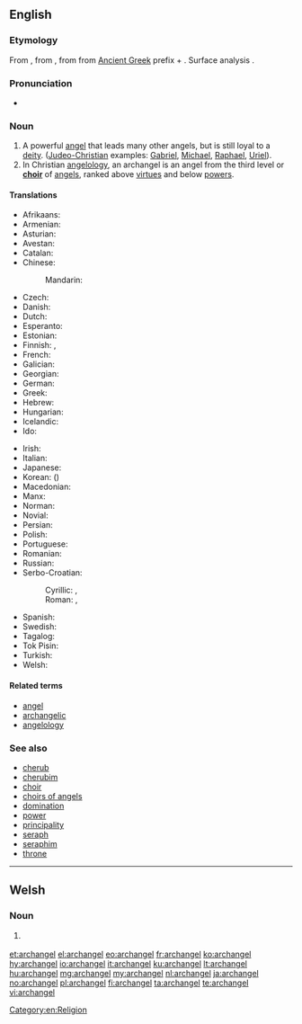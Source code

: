 {{also|Archangel}}
==English==
{{slim-wikipedia|lang=en}}

===Etymology===
From {{etyl|fro|en}} {{m|fro|archangele}}, from {{etyl|la|en}} {{m|la|archangelus}}, from {{etyl|grc|en}} {{m|grc|ἀρχάγγελος}} from [[Ancient Greek]] prefix {{m|grc|αρχ-}} + {{m|grc|ἄγγελος||messenger}}. Surface analysis {{prefix|arch|angel|lang=en}}.

===Pronunciation===
* {{IPA|/ˈɑː(r)kˌeɪn.dʒəl/|lang=en}}

===Noun===
{{en-noun|archangels}}

# A powerful [[angel]] that leads many other angels, but is still loyal to a [[deity]]. ([[Judeo-Christian]] examples: [[Gabriel]], [[Michael]], [[Raphael]], [[Uriel]]).
# In Christian [[angelology]], an archangel is an angel from the third level or '''[[choir]]''' of [[angel]]s, ranked above [[virtue]]s and below [[power]]s.

====Translations====
{{trans-top|angel who leads other angels}}
* Afrikaans: {{t|af|aartsengel}}
* Armenian: {{t+|hy|հրեշտակապետ}}
* Asturian: {{t|ast|arcánxel|m}}
* Avestan: {{t|ae|𐬀𐬨𐬆𐬱𐬀 𐬯𐬞𐬆𐬧𐬙𐬀|tr=Aməša Spəṇta}}
* Catalan: {{t|ca|arcàngel|m}}
* Chinese:
*: Mandarin: {{t|cmn|大天使|tr=dàtiānshǐ|sc=Hani}}
* Czech: {{t|cs|archanděl|m}}
* Danish: {{t|da|ærkeengel}}
* Dutch: {{t+|nl|aartsengel|m}}
* Esperanto: {{t|eo|ĉefanĝelo}}
* Estonian: {{t|et|peaingel}}
* Finnish: {{t+|fi|arkkienkeli}}, {{t|fi|ylienkeli}}
* French: {{t+|fr|archange}}
* Galician: {{t|gl|arcanxo|m}}
* Georgian: {{t|ka|მთავარანგელოზი|sc=Geor}}
* German: {{t+|de|Erzengel|m}}
* Greek: {{t+|el|αρχάγγελος|m}}
* Hebrew: {{t|he|רַב־מַלְאָךְ|m|tr=rav-mal'ákh}}
* Hungarian: {{t+|hu|arkangyal}}
* Icelandic: {{t|is|erkiengill|m}}
* Ido: {{t+|io|arkianjelo}}
{{trans-mid}}
* Irish: {{t|ga|ardaingeal|m}}
* Italian: {{t+|it|arcangelo|m}}
* Japanese: {{t|ja|大天使|tr=だいてんし, dai-tenshi}}
* Korean: {{t+|ko|대천사|sc=Kore}} ({{t|ko|大天使|sc=Kore}})
* Macedonian: {{t|mk|архангел|m}}
* Manx: {{t|gv|ard-ainle|m}}
* Norman: {{t|nrf|archange|m}} {{qualifier|Jersey}}
* Novial: {{t|nov|arkianjele}}
* Persian: {{t|fa|فرشتگان مقرب|tr=fereštegân-e moqarrab|sc=fa-Arab}}
* Polish: {{t+|pl|archanioł|m}}
* Portuguese: {{t+|pt|arcanjo|m}}
* Romanian: {{t+|ro|arhanghel|m}}
* Russian: {{t+|ru|арха́нгел|m}}
* Serbo-Croatian:
*: Cyrillic: {{t|sh|арханђел|m|sc=Cyrl}}, {{t|sh|арханђео|m|sc=Cyrl}}
*: Roman: {{t+|sh|arhanđel|m}}, {{t|sh|arhanđeo|m}}
* Spanish: {{t+|es|arcángel|m}}
* Swedish: {{t|sv|ärkeängel|c}}
* Tagalog: {{t|tl|arkanghel}}
* Tok Pisin: {{t|tpi|akanggelo}}
* Turkish: {{t|tr|baş melek}}
* Welsh: {{t|cy|archangel|m}}
{{trans-bottom}}

====Related terms====
{{rel-top|}}
* [[angel]]
* [[archangelic]]
* [[angelology]]
{{rel-mid}}
{{rel-bottom}}

===See also===
* [[cherub]]
* [[cherubim]]
* [[choir]]
* [[choirs of angels]]
* [[domination]]
* [[power]]
* [[principality]]
* [[seraph]]
* [[seraphim]]
* [[throne]]

[[Category:en:Religion]]

----

==Welsh==

===Noun===
{{cy-noun|m|archangylion}}

# {{label|cy|religion}} {{l|en|archangel}}

[[et:archangel]]
[[el:archangel]]
[[eo:archangel]]
[[fr:archangel]]
[[ko:archangel]]
[[hy:archangel]]
[[io:archangel]]
[[it:archangel]]
[[ku:archangel]]
[[lt:archangel]]
[[hu:archangel]]
[[mg:archangel]]
[[my:archangel]]
[[nl:archangel]]
[[ja:archangel]]
[[no:archangel]]
[[pl:archangel]]
[[fi:archangel]]
[[ta:archangel]]
[[te:archangel]]
[[vi:archangel]]
